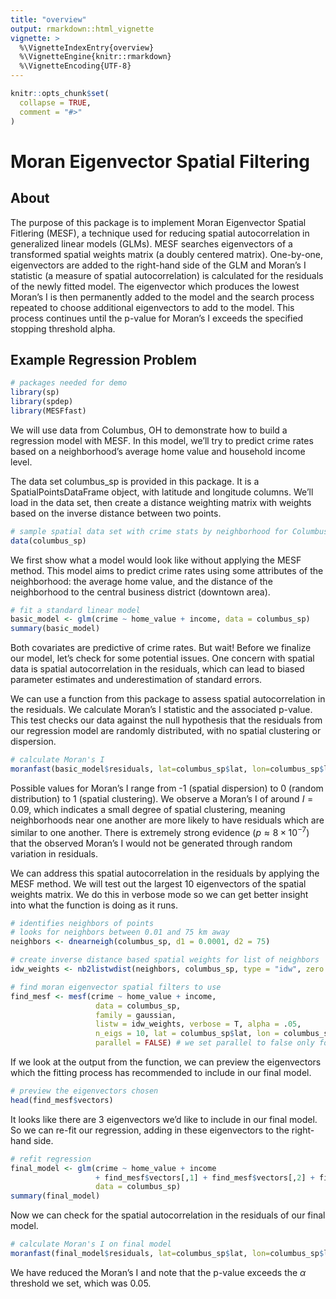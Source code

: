```yaml
---
title: "overview"
output: rmarkdown::html_vignette
vignette: >
  %\VignetteIndexEntry{overview}
  %\VignetteEngine{knitr::rmarkdown}
  %\VignetteEncoding{UTF-8}
---
```


```r
knitr::opts_chunk$set(
  collapse = TRUE,
  comment = "#>"
)
```



# Moran Eigenvector Spatial Filtering

## About

The purpose of this package is to implement Moran Eigenvector Spatial Fitlering (MESF),
a technique used for reducing spatial autocorrelation in generalized linear models (GLMs). 
MESF searches eigenvectors of a transformed spatial weights matrix (a doubly 
centered matrix). One-by-one, eigenvectors are added to the right-hand side of the 
GLM and Moran's I statistic (a measure of spatial autocorrelation) is calculated 
for the residuals of the newly fitted model. The eigenvector which produces the 
lowest Moran's I is then permanently added to the model and the search process 
repeated to choose additional eigenvectors to add to the model. This process continues 
until the p-value for Moran's I exceeds the specified stopping threshold alpha.


## Example Regression Problem

```r

# packages needed for demo
library(sp)
library(spdep)
library(MESFfast)
```

We will use data from Columbus, OH to demonstrate how to build a regression model
with MESF. In this model, we'll try to predict crime rates based on a neighborhood's
average home value and household income level.

The data set columbus_sp is provided in this package. It is a SpatialPointsDataFrame 
object, with latitude and longitude columns. We'll load in the data set, then
create a distance weighting matrix with weights based on the inverse distance
between two points.

```r

# sample spatial data set with crime stats by neighborhood for Columbus, OH
data(columbus_sp)
```

We first show what a model would look like without applying the MESF method. This
model aims to predict crime rates using some attributes of the neighborhood: the
average home value, and the distance of the neighborhood to the central business 
district (downtown area). 

```r

# fit a standard linear model
basic_model <- glm(crime ~ home_value + income, data = columbus_sp)
summary(basic_model)
```
Both covariates are predictive of crime rates. But wait! Before we finalize our
model, let's check for some potential issues. One concern with spatial data
is spatial autocorrelation in the residuals, which can lead to biased parameter
estimates and underestimation of standard errors.

We can use a function from this package to assess spatial autocorrelation in the
residuals. We calculate Moran's I statistic and the associated p-value. This test
checks our data against the null hypothesis that the residuals from our regression
model are randomly distributed, with no spatial clustering or dispersion.

```r

# calculate Moran's I
moranfast(basic_model$residuals, lat=columbus_sp$lat, lon=columbus_sp$lon)
```
Possible values for Moran's I range from -1 (spatial dispersion) to 0 (random 
distribution) to 1 (spatial clustering). We observe a Moran's I of around 
$I=0.09$, which indicates a small degree of spatial clustering, meaning
neighborhoods near one another are more likely to have residuals which are 
similar to one another. There is extremely strong evidence 
($p \approx 8\times10^{-7}$) that the observed Moran's I would not be generated
through random variation in residuals.

We can address this spatial autocorrelation in the residuals by applying the
MESF method. We will test out the largest 10 eigenvectors of the spatial weights
matrix. We do this in verbose mode so we can get better insight into what the
function is doing as it runs.

```r

# identifies neighbors of points
# looks for neighbors between 0.01 and 75 km away
neighbors <- dnearneigh(columbus_sp, d1 = 0.0001, d2 = 75) 

# create inverse distance based spatial weights for list of neighbors
idw_weights <- nb2listwdist(neighbors, columbus_sp, type = "idw", zero.policy=TRUE, style="W")

# find moran eigenvector spatial filters to use
find_mesf <- mesf(crime ~ home_value + income,
                   data = columbus_sp,
                   family = gaussian,
                   listw = idw_weights, verbose = T, alpha = .05,
                   n_eigs = 10, lat = columbus_sp$lat, lon = columbus_sp$lon,
                   parallel = FALSE) # we set parallel to false only for the purposes of the vignette
```

If we look at the output from the function, we can preview the eigenvectors which
the fitting process has recommended to include in our final model.

```r

# preview the eigenvectors chosen
head(find_mesf$vectors)
```
It looks like there are 3 eigenvectors we'd like to include in our final model.
So we can re-fit our regression, adding in these eigenvectors to the right-hand
side. 

```r

# refit regression
final_model <- glm(crime ~ home_value + income 
                   + find_mesf$vectors[,1] + find_mesf$vectors[,2] + find_mesf$vectors[,3],
                   data = columbus_sp)
summary(final_model)
```
Now we can check for the spatial autocorrelation in the residuals of our final model.

```r

# calculate Moran's I on final model
moranfast(final_model$residuals, lat=columbus_sp$lat, lon=columbus_sp$lon)
```
We have reduced the Moran's I and note that the p-value exceeds the $\alpha$ threshold
we set, which was 0.05.

